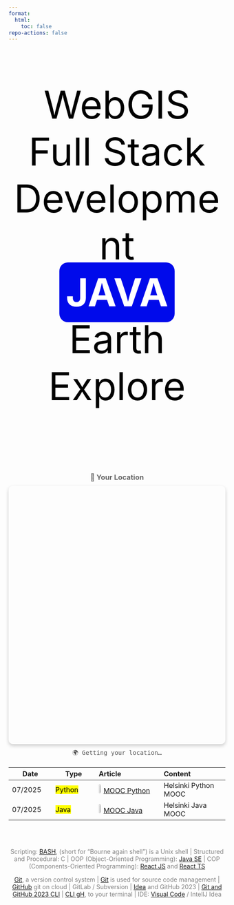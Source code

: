 ```yaml
---
format:
  html:
    toc: false
repo-actions: false
---
```


<link rel="stylesheet" type="text/css" href="//fonts.googleapis.com/css?family=Roboto" />

<style>

.animated-text {
  font-size: 90px;
  color: #000;
  font-family; 'Roboto';
  text-align: center;
}

@keyframes letterAnimation {
  0% { opacity: 0; transform: translateY(-10px); }
  10% { opacity: 1; transform: translateY(0); }
  100% { opacity: 0; transform: translateY(10px); }
}

#spin {
  color:white;
}
#spin:after {
  content:"";
  padding: 15px;
  border-radius: 20px;
  animation: spin 16s linear infinite;
}
@keyframes spin {
  0% { content: "JAVA";background-color:blue;}
  8% { content:"QGIS";background-color:green;}
  16% { content:"ARCGIS PRO";background-color:lightblue;}
  24% { content:"REACT";background-color:blue;}
  32% { content:"SPRING BOOT";background-color:green;}
  40% { content:"BASH";background-color:grey;}
  48% { content: "LINUX";background-color:yellow;}
  56% { content: "API REST";background-color:orange;}
  64% { content: "DEVOPS";background-color:red;}
  72% { content: "AWS";background-color:orange;}
  80% { content: "MARKDOWN";background-color:blue;}
  100% { content: "QUARTO";background-color: red; }
}


</style>

::: {.column-screen}

<div class="animated-text">
<p>WebGIS Full Stack Development </br><b><span id="spin"></span></b></br>Earth Explore</p>
</div>

:::

<div style="text-align:center;color:grey">

</br></br>

:::{.column-page}
<!-- Visitor Location Map -->
<div style="text-align: center; margin: 20px 0;">
  <h3 style="color: #666; margin-bottom: 10px;">📍 Your Location</h3>
  <div id="map" style="height: 600px; width: 100%; border-radius: 10px; box-shadow: 0 4px 8px rgba(0,0,0,0.2);"></div>
  <div id="coordinates" style="margin-top: 10px; font-family: monospace; color: #555; font-size: 14px;">🌍 Getting your location...</div>
</div>
:::

<!-- Leaflet CSS and JS -->
<link rel="stylesheet" href="https://unpkg.com/leaflet@1.9.4/dist/leaflet.css" />
<script src="https://unpkg.com/leaflet@1.9.4/dist/leaflet.js"></script>

<!-- Custom CSS for layer control alignment -->
<style>
.leaflet-control-layers-base {
    text-align: left !important;
}

.leaflet-control-layers-base label {
    display: flex !important;
    align-items: center !important;
    justify-content: flex-start !important;
    margin: 2px 0 !important;
}

.leaflet-control-layers-base input[type="radio"] {
    margin-right: 8px !important;
    margin-left: 0 !important;
}

.leaflet-control-layers {
    padding: 8px 10px !important;
    min-width: 150px !important;
}
</style>

<script>
// Initialize the map
let map = L.map('map').setView([41.3031, 2.0763], 10); // Default to Barcelona, Spain

// Define base layers
const openStreetMap = L.tileLayer('https://{s}.tile.openstreetmap.org/{z}/{x}/{y}.png', {
    attribution: '© <a href="https://www.openstreetmap.org/copyright">OpenStreetMap</a> contributors',
    maxZoom: 18
});

const satelliteMap = L.tileLayer('https://server.arcgisonline.com/ArcGIS/rest/services/World_Imagery/MapServer/tile/{z}/{y}/{x}', {
    attribution: '© <a href="https://www.esri.com/">Esri</a>, Maxar, Earthstar Geographics, and the GIS User Community',
    maxZoom: 18
});

// Add default layer (OpenStreetMap)
openStreetMap.addTo(map);

// Create layer control
const baseLayers = {
    "🗺️ OpenStreetMap": openStreetMap,
    "🛰️ Satellite Image": satelliteMap
};

// Add layer control to bottom-left
L.control.layers(baseLayers, null, {
    position: 'bottomleft',
    collapsed: false
}).addTo(map);

// Custom icon for user location
const userIcon = L.divIcon({
    className: 'custom-div-icon',
    html: '<div style="background-color: #ff4444; width: 20px; height: 20px; border-radius: 50%; border: 3px solid white; box-shadow: 0 2px 4px rgba(0,0,0,0.3); display: flex; align-items: center; justify-content: center;"><span style="color: white; font-size: 12px; font-weight: bold;">📍</span></div>',
    iconSize: [26, 26],
    iconAnchor: [13, 13]
});

let userMarker;

// Function to update location
function updateLocation(lat, lon) {
    // Remove existing marker if any
    if (userMarker) {
        map.removeLayer(userMarker);
    }
    
    // Add new marker
    userMarker = L.marker([lat, lon], {icon: userIcon}).addTo(map);
    
    // Update coordinates display
    document.getElementById('coordinates').innerHTML = 
        `🌍 Latitude: <strong>${lat.toFixed(6)}</strong> | Longitude: <strong>${lon.toFixed(6)}</strong>`;
    
    // Center map on user location
    map.setView([lat, lon], 10);
    
    // Add popup to marker
    userMarker.bindPopup(`
        <div style="text-align: center;">
            <strong>📍 Your Location</strong><br/>
            <small>Lat: ${lat.toFixed(6)}<br/>Lon: ${lon.toFixed(6)}</small>
        </div>
    `).openPopup();
}

// Get user's location
if (navigator.geolocation) {
    navigator.geolocation.getCurrentPosition(
        function(position) {
            const lat = position.coords.latitude;
            const lon = position.coords.longitude;
            updateLocation(lat, lon);
        },
        function(error) {
            console.log('Geolocation error:', error);
            document.getElementById('coordinates').innerHTML = 
                '🌍 Location access denied or unavailable. Showing default location (Barcelona, Spain).';
            updateLocation(41.3031, 2.0763); // Default to Barcelona
        },
        {
            enableHighAccuracy: true,
            timeout: 10000,
            maximumAge: 60000
        }
    );
} else {
    document.getElementById('coordinates').innerHTML = 
        '🌍 Geolocation not supported by this browser. Showing default location (Barcelona, Spain).';
    updateLocation(41.3031, 2.0763); // Default to Barcelona
}
</script>

:::{.column-page}

| Date | Type | Article | Content |
| -- | -- | :-- | :-- |
| 07/2025 |     <mark>Python</mark> | ![](/images/home/python-logo.png){width="5%"}  [MOOC Python](https://programming-24.mooc.fi/){.external target='_blank'}  | Helsinki Python MOOC |
| 07/2025 |    <mark>Java</mark> | ![](/images/home/java-logo.png){width="5%"} [MOOC Java](https://java-programming.mooc.fi/){.external target='_blank'}  | Helsinki Java MOOC |


:::

</br></br>

Scripting: [BASH](/linux/linux-what-bash.qmd), (short for “Bourne again shell”) is a Unix shell |  Structured and Procedural: C |   OOP (Object-Oriented Programming): [Java SE](https://java-programming.mooc.fi/) |  COP (Components-Oriented Programming): [React JS](https://reactjs.org/) and [React TS](https://www.typescriptlang.org/docs/handbook/react.html)


[Git](/devops/devops-vc-git.qmd), a version control system |  [Git](https://git-scm.com/) is used for source code management |   [GitHub](https://github.com/) git on cloud |  GitLab / Subversion |   [Idea](/devops/devops-vc-ideagithub.qmd) and GitHub 2023 |  [Git and GitHub 2023 CLI](/devops/devops-vc-gitgh.qmd) |  [CLI gH](https://cli.github.com/), to your terminal |   IDE: [Visual Code](/devops/devops-ide-visualcode.qmd) / IntellJ Idea


</div>



